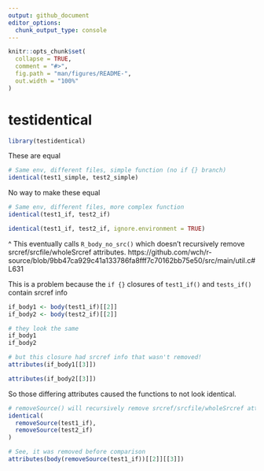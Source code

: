 ```yaml
---
output: github_document
editor_options: 
  chunk_output_type: console
---
```


<!-- README.md is generated from README.Rmd. Please edit that file -->

```r
knitr::opts_chunk$set(
  collapse = TRUE,
  comment = "#>",
  fig.path = "man/figures/README-",
  out.width = "100%"
)
```

# testidentical

```r
library(testidentical)
```


These are equal

```r
# Same env, different files, simple function (no if {} branch)
identical(test1_simple, test2_simple)
```

No way to make these equal

```r
# Same env, different files, more complex function
identical(test1_if, test2_if)

identical(test1_if, test2_if, ignore.environment = TRUE)
```

^ This eventually calls `R_body_no_src()` which doesn't recursively remove srcref/srcfile/wholeSrcref attributes.
https://github.com/wch/r-source/blob/9bb47ca929c41a133786fa8fff7c70162bb75e50/src/main/util.c#L631

This is a problem because the `if {}` closures of `test1_if()` and `tests_if()` contain srcref info

```r
if_body1 <- body(test1_if)[[2]]
if_body2 <- body(test2_if)[[2]]

# they look the same
if_body1
if_body2

# but this closure had srcref info that wasn't removed!
attributes(if_body1[[3]])

attributes(if_body2[[3]])
```

So those differing attributes caused the functions to not look identical.

```r
# removeSource() will recursively remove srcref/srcfile/wholeSrcref attributes
identical(
  removeSource(test1_if), 
  removeSource(test2_if)
)

# See, it was removed before comparison
attributes(body(removeSource(test1_if))[[2]][[3]])
```


